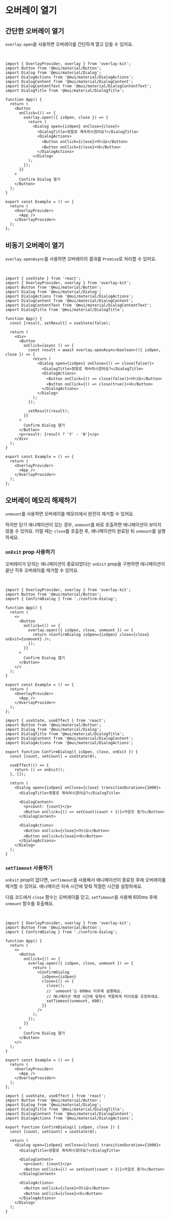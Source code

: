 
# 오버레이 열기

## 간단한 오버레이 열기

`overlay.open`을 사용하면 오버레이를 간단하게 열고 닫을 수 있어요.

<br />

<Sandpack>

```tsx Example.tsx active
import { OverlayProvider, overlay } from 'overlay-kit';
import Button from '@mui/material/Button';
import Dialog from '@mui/material/Dialog';
import DialogActions from '@mui/material/DialogActions';
import DialogContent from '@mui/material/DialogContent';
import DialogContentText from '@mui/material/DialogContentText';
import DialogTitle from '@mui/material/DialogTitle';

function App() {
  return (
    <Button
      onClick={() => {
        overlay.open(({ isOpen, close }) => {
          return (
            <Dialog open={isOpen} onClose={close}>
              <DialogTitle>정말로 계속하시겠어요?</DialogTitle>
              <DialogActions>
                <Button onClick={close}>아니요</Button>
                <Button onClick={close}>네</Button>
              </DialogActions>
            </Dialog>
          );
        });
      }}
    >
      Confirm Dialog 열기
    </Button>
  );
}

export const Example = () => {
  return (
    <OverlayProvider>
      <App />
    </OverlayProvider>
  );
};
```

</Sandpack>

## 비동기 오버레이 열기

`overlay.openAsync`를 사용하면 오버레이의 결과를 `Promise`로 처리할 수 있어요.

<br />

<Sandpack>

```tsx Example.tsx active
import { useState } from 'react';
import { OverlayProvider, overlay } from 'overlay-kit';
import Button from '@mui/material/Button';
import Dialog from '@mui/material/Dialog';
import DialogActions from '@mui/material/DialogActions';
import DialogContent from '@mui/material/DialogContent';
import DialogContentText from '@mui/material/DialogContentText';
import DialogTitle from '@mui/material/DialogTitle';

function App() {
  const [result, setResult] = useState(false);

  return (
    <div>
      <Button
        onClick={async () => {
          const result = await overlay.openAsync<boolean>(({ isOpen, close }) => {
            return (
              <Dialog open={isOpen} onClose={() => close(false)}>
                <DialogTitle>정말로 계속하시겠어요?</DialogTitle>
                <DialogActions>
                  <Button onClick={() => close(false)}>아니요</Button>
                  <Button onClick={() => close(true)}>네</Button>
                </DialogActions>
              </Dialog>
            );
          });

          setResult(result);
        }}
      >
        Confirm Dialog 열기
      </Button>
      <p>result: {result ? 'Y' : 'N'}</p>
    </div>
  );
}

export const Example = () => {
  return (
    <OverlayProvider>
      <App />
    </OverlayProvider>
  );
};
```

</Sandpack>

## 오버레이 메모리 해제하기

`unmount`를 사용하면 오버레이를 메모리에서 완전히 제거할 수 있어요.

하지만 닫기 애니메이션이 있는 경우, `unmount`를 바로 호출하면 애니메이션이 보이지 않을 수 있어요.
이럴 때는 `close`를 호출한 후, 애니메이션이 완료된 뒤 `unmount`를 실행하세요.

### `onExit` prop 사용하기

오버레이가 닫히는 애니메이션이 종료되었다는 `onExit` prop을 구현하면 애니메이션이 끝난 직후 오버레이를 제거할 수 있어요.

<br />

<Sandpack>

```tsx Example.tsx active
import { OverlayProvider, overlay } from 'overlay-kit';
import Button from '@mui/material/Button';
import { ConfirmDialog } from './confirm-dialog';

function App() {
  return (
    <>
      <Button
        onClick={() => {
          overlay.open(({ isOpen, close, unmount }) => {
            return <ConfirmDialog isOpen={isOpen} close={close} onExit={unmount} />;
          });
        }}
      >
        Confirm Dialog 열기
      </Button>
    </>
  );
}

export const Example = () => {
  return (
    <OverlayProvider>
      <App />
    </OverlayProvider>
  );
};
```

```tsx confirm-dialog.tsx
import { useState, useEffect } from 'react';
import Button from '@mui/material/Button';
import Dialog from '@mui/material/Dialog';
import DialogTitle from '@mui/material/DialogTitle';
import DialogContent from '@mui/material/DialogContent';
import DialogActions from '@mui/material/DialogActions';

export function ConfirmDialog({ isOpen, close, onExit }) {
  const [count, setCount] = useState(0);

  useEffect(() => {
    return () => onExit();
  }, []);

  return (
    <Dialog open={isOpen} onClose={close} transitionDuration={1000}>
      <DialogTitle>정말로 계속하시겠어요?</DialogTitle>

      <DialogContent>
        <p>count: {count}</p>
        <Button onClick={() => setCount(count + 1)}>카운트 증가</Button>
      </DialogContent>

      <DialogActions>
        <Button onClick={close}>아니요</Button>
        <Button onClick={close}>네</Button>
      </DialogActions>
    </Dialog>
  );
}
```

</Sandpack>

### `setTimeout` 사용하기

`onExit` prop이 없다면, `setTimeout`을 사용해서 애니메이션이 종료된 후에 오버레이를 제거할 수 있어요.
애니메이션 지속 시간에 맞춰 적절한 시간을 설정하세요.

다음 코드에서 `close` 함수는 오버레이를 닫고, `setTimeout`을 사용해 600ms 후에 `unmount` 함수를 호출해요.

<br />

<Sandpack>

```tsx Example.tsx active
import { OverlayProvider, overlay } from 'overlay-kit';
import Button from '@mui/material/Button';
import { ConfirmDialog } from './confirm-dialog';

function App() {
  return (
    <>
      <Button
        onClick={() => {
          overlay.open(({ isOpen, close, unmount }) => {
            return (
              <ConfirmDialog
                isOpen={isOpen}
                close={() => {
                  close();
                  // `unmount`는 600ms 이후에 실행돼요.
                  // 애니메이션 재생 시간에 맞춰서 적절하게 타이밍을 조정하세요.
                  setTimeout(unmount, 600);
                }}
              />
            );
          });
        }}
      >
        Confirm Dialog 열기
      </Button>
    </>
  );
}

export const Example = () => {
  return (
    <OverlayProvider>
      <App />
    </OverlayProvider>
  );
};
```

```tsx confirm-dialog.tsx
import { useState, useEffect } from 'react';
import Button from '@mui/material/Button';
import Dialog from '@mui/material/Dialog';
import DialogTitle from '@mui/material/DialogTitle';
import DialogContent from '@mui/material/DialogContent';
import DialogActions from '@mui/material/DialogActions';

export function ConfirmDialog({ isOpen, close }) {
  const [count, setCount] = useState(0);

  return (
    <Dialog open={isOpen} onClose={close} transitionDuration={1000}>
      <DialogTitle>정말로 계속하시겠어요?</DialogTitle>

      <DialogContent>
        <p>count: {count}</p>
        <Button onClick={() => setCount(count + 1)}>카운트 증가</Button>
      </DialogContent>

      <DialogActions>
        <Button onClick={close}>아니요</Button>
        <Button onClick={close}>네</Button>
      </DialogActions>
    </Dialog>
  );
}
```

</Sandpack>
